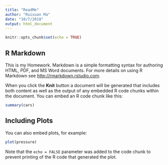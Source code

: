 ```yaml
---
title: "ReadMe"
author: "Ruixuan Ma"
date: "10/7/2018"
output: html_document
---
```


```r
knitr::opts_chunk$set(echo = TRUE)
```

## R Markdown

This is my Homework. Markdown is a simple formatting syntax for authoring HTML, PDF, and MS Word documents. For more details on using R Markdown see <http://rmarkdown.rstudio.com>.

When you click the **Knit** button a document will be generated that includes both content as well as the output of any embedded R code chunks within the document. You can embed an R code chunk like this:

```r
summary(cars)
```

## Including Plots

You can also embed plots, for example:

```r
plot(pressure)
```

Note that the `echo = FALSE` parameter was added to the code chunk to prevent printing of the R code that generated the plot.
